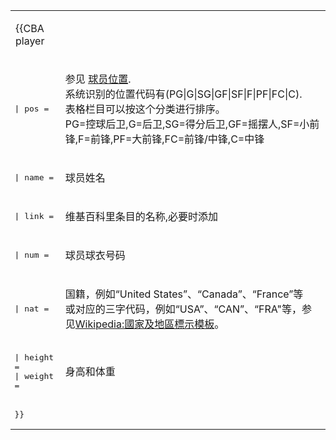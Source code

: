 {| class="wikitable " style="width:100%; margin:0px;"
|-
|{{CBA player ||
|-
| style="font-family:monospace;" | | pos = ||  参见 [[模板:Basketball Positions|球员位置]].<br/>系统识别的位置代码有(PG|G|SG|GF|SF|F|PF|FC|C).<br/>表格栏目可以按这个分类进行排序。<br/>PG=控球后卫,G=后卫,SG=得分后卫,GF=摇摆人,SF=小前锋,F=前锋,PF=大前锋,FC=前锋/中锋,C=中锋
|-
| style="font-family:monospace;" | | name = || 球员姓名
|-
| style="font-family:monospace;" | | link = || 维基百科里条目的名称,必要时添加
|-
| style="font-family:monospace;" | | num = || 球员球衣号码
|-
| style="font-family:monospace;" | | nat = || 国籍，例如“United States”、“Canada”、“France”等<br/>或对应的三字代码，例如“USA”、“CAN”、“FRA"等，参见[[Wikipedia:國家及地區標示模板]]。
|-
| style="font-family:monospace;" | | height = <br/>| weight = || 身高和体重
|-
| style="font-family:monospace;" | &#125;&#125;||
|}<includeonly>[[Category:CBA模板|{{PAGENAME}}]]</includeonly>